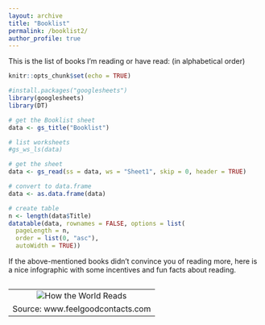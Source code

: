 ```yaml
---
layout: archive
title: "Booklist"
permalink: /booklist2/
author_profile: true
---
```


This is the list of books I’m reading or have read: (in alphabetical order)

```r
knitr::opts_chunk$set(echo = TRUE)
```

```r
#install.packages("googlesheets")
library(googlesheets)
library(DT)
```

```r
# get the Booklist sheet
data <- gs_title("Booklist")

# list worksheets
#gs_ws_ls(data)

# get the sheet
data <- gs_read(ss = data, ws = "Sheet1", skip = 0, header = TRUE)

# convert to data.frame
data <- as.data.frame(data)

# create table
n <- length(data$Title)
datatable(data, rownames = FALSE, options = list(
  pageLength = n,
  order = list(0, "asc"),
  autoWidth = TRUE))
```

If the above-mentioned books didn't convince you of reading more, here is a nice infographic with some incentives and fun facts about reading.

<table cellpadding="0" cellspacing="0" class="tr-caption-container" style="float: left; margin-right: 1em; text-align: center;"><tbody>
<tr><td style="text-align: center;"><img alt="How the World Reads" border="0" src="https://feelgoodcontacts.com/blog/blogimages/read1592016.jpg" title="How the World Reads" /></td></tr>
<tr><td class="tr-caption" style="text-align: center;">Source: www.feelgoodcontacts.com</td></tr>
</tbody></table>



